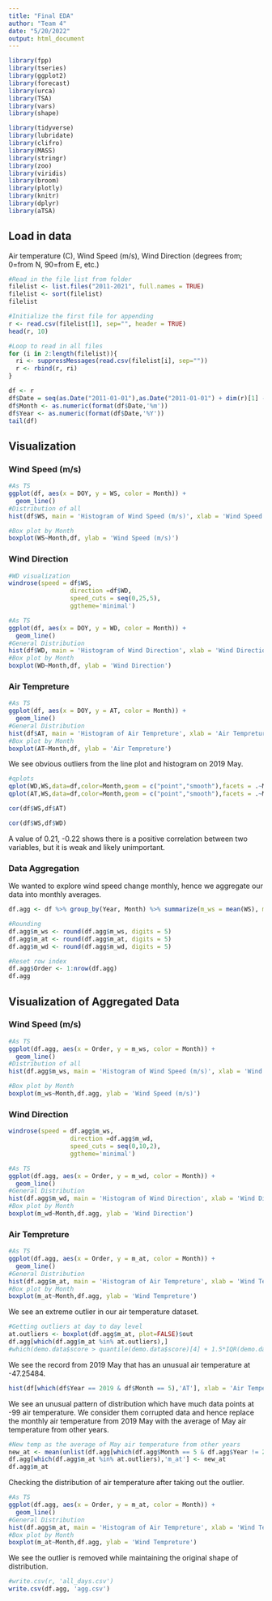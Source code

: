 ```yaml
---
title: "Final EDA"
author: "Team 4"
date: "5/20/2022"
output: html_document
---
```


```r
library(fpp)
library(tseries)
library(ggplot2)
library(forecast)
library(urca)
library(TSA)
library(vars)
library(shape)

library(tidyverse)
library(lubridate)
library(clifro)
library(MASS)
library(stringr)
library(zoo)
library(viridis)
library(broom)
library(plotly)
library(knitr)
library(dplyr)
library(aTSA)
```

## Load in data 

Air temperature (C), Wind Speed (m/s), Wind Direction (degrees from; 0=from N, 90=from E, etc.)

```r
#Read in the file list from folder
filelist <- list.files("2011-2021", full.names = TRUE)
filelist <- sort(filelist)
filelist
```


```r
#Initialize the first file for appending
r <- read.csv(filelist[1], sep="", header = TRUE)
head(r, 10)
```

```r
#Loop to read in all files 
for (i in 2:length(filelist)){
  ri <- suppressMessages(read.csv(filelist[i], sep=""))
  r <- rbind(r, ri)
} 
```

```r
df <- r
df$Date = seq(as.Date("2011-01-01"),as.Date("2011-01-01") + dim(r)[1] - 1,by = 1)
df$Month <- as.numeric(format(df$Date,'%m'))
df$Year <- as.numeric(format(df$Date,'%Y'))
tail(df)
```
## Visualization 

### Wind Speed (m/s)

```r
#As TS
ggplot(df, aes(x = DOY, y = WS, color = Month)) +
  geom_line()
#Distribution of all 
hist(df$WS, main = 'Histogram of Wind Speed (m/s)', xlab = 'Wind Speed (m/s)')

#Box plot by Month
boxplot(WS~Month,df, ylab = 'Wind Speed (m/s)')
```
### Wind Direction

```r
#WD visualization
windrose(speed = df$WS,
                 direction =df$WD,
                 speed_cuts = seq(0,25,5),
                 ggtheme='minimal')
```

```r
#As TS
ggplot(df, aes(x = DOY, y = WD, color = Month)) +
  geom_line()
#General Distribution
hist(df$WD, main = 'Histogram of Wind Direction', xlab = 'Wind Direction')
#Box plot by Month
boxplot(WD~Month,df, ylab = 'Wind Direction')
```

### Air Tempreture
```r
#As TS
ggplot(df, aes(x = DOY, y = AT, color = Month)) +
  geom_line()
#General Distribution
hist(df$AT, main = 'Histogram of Air Tempreture', xlab = 'Air Tempreture')
#Box plot by Month
boxplot(AT~Month,df, ylab = 'Air Tempreture')
```

We see obvious outliers from the line plot and histogram on 2019 May. 

```r
#qplots
qplot(WD,WS,data=df,color=Month,geom = c("point","smooth"),facets = .~Month)
qplot(AT,WS,data=df,color=Month,geom = c("point","smooth"),facets = .~Month)
```

```r
cor(df$WS,df$AT)
```


```r
cor(df$WS,df$WD)
```

A value of 0.21, -0.22 shows there is a positive correlation between two variables, but it is weak and likely unimportant.

### Data Aggregation 

We wanted to explore wind speed change monthly, hence we aggregate our data into monthly averages.


```r
df.agg <- df %>% group_by(Year, Month) %>% summarize(m_ws = mean(WS), m_at = mean(AT), m_wd = mean(WD))
```


```r
#Rounding 
df.agg$m_ws <- round(df.agg$m_ws, digits = 5)
df.agg$m_at <- round(df.agg$m_at, digits = 5)
df.agg$m_wd <- round(df.agg$m_wd, digits = 5)
```

```r
#Reset row index
df.agg$Order <- 1:nrow(df.agg)
df.agg
```

## Visualization of Aggregated Data

### Wind Speed (m/s)

```r
#As TS
ggplot(df.agg, aes(x = Order, y = m_ws, color = Month)) +
  geom_line()
#Distribution of all 
hist(df.agg$m_ws, main = 'Histogram of Wind Speed (m/s)', xlab = 'Wind Speed (m/s)')

#Box plot by Month
boxplot(m_ws~Month,df.agg, ylab = 'Wind Speed (m/s)')
```
### Wind Direction


```r
windrose(speed = df.agg$m_ws,
                 direction =df.agg$m_wd,
                 speed_cuts = seq(0,10,2),
                 ggtheme='minimal')
```


```r
#As TS
ggplot(df.agg, aes(x = Order, y = m_wd, color = Month)) +
  geom_line()
#General Distribution
hist(df.agg$m_wd, main = 'Histogram of Wind Direction', xlab = 'Wind Direction')
#Box plot by Month
boxplot(m_wd~Month,df.agg, ylab = 'Wind Direction')
```
### Air Tempreture 
```r
#As TS
ggplot(df.agg, aes(x = Order, y = m_at, color = Month)) +
  geom_line()
#General Distribution
hist(df.agg$m_at, main = 'Histogram of Air Tempreture', xlab = 'Wind Tempreture')
#Box plot by Month
boxplot(m_at~Month,df.agg, ylab = 'Wind Tempreture')
```
We see an extreme outlier in our air temperature dataset. 

```r
#Getting outliers at day to day level 
at.outliers <- boxplot(df.agg$m_at, plot=FALSE)$out
df.agg[which(df.agg$m_at %in% at.outliers),]
#which(demo.data$score > quantile(demo.data$score)[4] + 1.5*IQR(demo.data$score)
```
We see the record from 2019 May that has an unusual air temperature at -47.25484.

```r
hist(df[which(df$Year == 2019 & df$Month == 5),'AT'], xlab = 'Air Temperature', main= 'Daily Air Temperature from 2019 May')
```


We see an unusual pattern of distribution which have much data points at -99 air temperature. We consider them corrupted data and hence replace the monthly air temperature from 2019 May with the average of May air temperature from other years.

```r
#New temp as the average of May air temperature from other years
new_at <- mean(unlist(df.agg[which(df.agg$Month == 5 & df.agg$Year != 2019),'m_at']))
df.agg[which(df.agg$m_at %in% at.outliers),'m_at'] <- new_at
df.agg$m_at
```

Checking the distribution of air temperature after taking out the outlier.

```r
#As TS
ggplot(df.agg, aes(x = Order, y = m_at, color = Month)) +
  geom_line()
#General Distribution
hist(df.agg$m_at, main = 'Histogram of Air Tempreture', xlab = 'Wind Tempreture')
#Box plot by Month
boxplot(m_at~Month,df.agg, ylab = 'Wind Tempreture')
```
We see the outlier is removed while maintaining the original shape of distribution.


```r
#write.csv(r, 'all_days.csv')
write.csv(df.agg, 'agg.csv')
```
